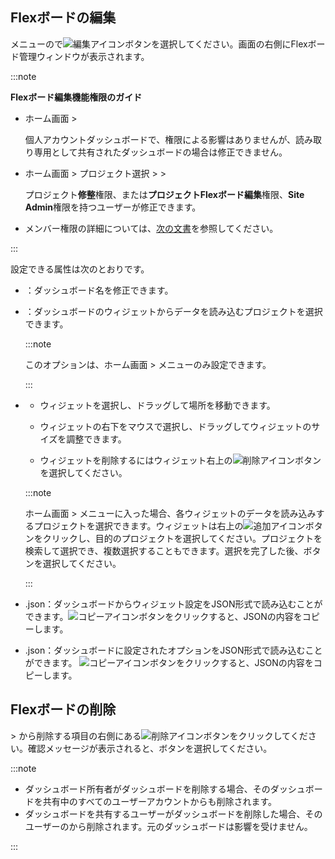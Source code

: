 ## Flexボードの編集

<Cmdname sid="side_flexboard" className="uitext" />メニューの<Cmdname sid="dashboard_list" className="uitext" />で![編集アイコン](/img/ico-edit.svg)ボタンを選択してください。画面の右側にFlexボード管理ウィンドウが表示されます。

:::note

**Flexボード編集機能権限のガイド**

- ホーム画面 &gt; <Cmdname sid="side_integratedFlexboard" className="uitext" />

  個人アカウントダッシュボードで、権限による影響はありませんが、読み取り専用として共有されたダッシュボードの場合は修正できません。 

- ホーム画面 &gt; プロジェクト選択 &gt; <Cmdname sid="side_dashboard" className="uitext" /> &gt; <Cmdname sid="side_flexboard" className="uitext" />

  プロジェクト**修整**権限、または**プロジェクトFlexボード編集**権限、**Site Admin**権限を持つユーザーが修正できます。

- メンバー権限の詳細については、[次の文書](../project/project-structure#member-auth)を参照してください。

:::

<ImgLang img='flexboard-manage.png' desc='Flex ボード管理' />

設定できる属性は次のとおりです。

- <Cmdname sid="rename" className="uitext" />：ダッシュボード名を修正できます。

- <Cmdname sid="project" className="uitext" />：ダッシュボードのウィジェットからデータを読み込むプロジェクトを選択できます。

  :::note

  このオプションは、ホーム画面 &gt; <Cmdname sid="side_integratedFlexboard" className="uitext" />メニューのみ設定できます。

  :::

- <Cmdname sid="layout" className="uitext" />

  - ウィジェットを選択し、ドラッグして場所を移動できます。

  - ウィジェットの右下をマウスで選択し、ドラッグしてウィジェットのサイズを調整できます。

  - ウィジェットを削除するにはウィジェット右上の![削除アイコン](/img/ico-trash.svg)ボタンを選択してください。

  :::note

  ホーム画面 &gt; <Cmdname sid="side_integratedFlexboard" className="uitext" />メニューに入った場合、各ウィジェットのデータを読み込みするプロジェクトを選択できます。ウィジェットは右上の![追加アイコン](/img/ico-add.svg)ボタンをクリックし、目的のプロジェクトを選択してください。プロジェクトを検索して選択でき、複数選択することもできます。選択を完了した後、<Cmdname sid="apply" className="uitext" />ボタンを選択してください。

  :::

- <Cmdname sid="widget" className="uitext" /><UI>.json</UI>：ダッシュボードからウィジェット設定をJSON形式で読み込むことができます。![コピーアイコン](/img/ico-copy.svg)ボタンをクリックすると、JSONの内容をコピーします。

- <Cmdname sid="option" className="uitext" /><UI>.json</UI>：ダッシュボードに設定されたオプションをJSON形式で読み込むことができます。 ![コピーアイコン](/img/ico-copy.svg)ボタンをクリックすると、JSONの内容をコピーします。

## Flexボードの削除

<Cmdname sid="side_flexboard" className="uitext" /> &gt; <Cmdname sid="dashboard_list" className="uitext" />から削除する項目の右側にある![削除アイコン](/img/ico-trash.svg)ボタンをクリックしてください。確認メッセージが表示されると、<Cmdname sid="delete" className="uitext" />ボタンを選択してください。

:::note

- ダッシュボード所有者がダッシュボードを削除する場合、そのダッシュボードを共有中のすべてのユーザーアカウントからも削除されます。
- ダッシュボードを共有するユーザーがダッシュボードを削除した場合、そのユーザーの<Cmdname sid="dashboard_list" className="uitext" />から削除されます。元のダッシュボードは影響を受けません。

:::
